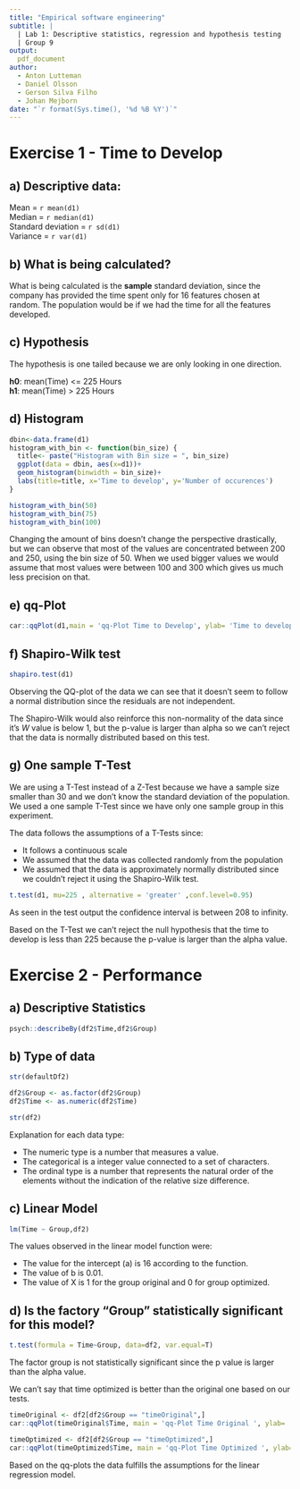 ```yaml
---
title: "Empirical software engineering"
subtitle: |
  | Lab 1: Descriptive statistics, regression and hypothesis testing
  | Group 9
output:
  pdf_document
author:
  - Anton Lutteman
  - Daniel Olsson
  - Gerson Silva Filho
  - Johan Mejborn
date: "`r format(Sys.time(), '%d %B %Y')`"
---
```


# Exercise 1 - Time to Develop

## a) Descriptive data:
Mean = `r mean(d1)` \
Median = `r median(d1)` \
Standard deviation = `r sd(d1)` \
Variance = `r var(d1)` \

## b) What is being calculated?
What is being calculated is the **sample** standard deviation, since the company has provided the time 
spent only for 16 features chosen at random. The population would be if we had the time 
for all the features developed.


## c) Hypothesis
The hypothesis is one tailed because we are only looking in one direction. 

**h0**: mean(Time) <= 225 Hours \
**h1**: mean(Time) > 225 Hours

## d) Histogram
```r
dbin<-data.frame(d1)
histogram_with_bin <- function(bin_size) {
  title<- paste("Histogram with Bin size = ", bin_size)
  ggplot(data = dbin, aes(x=d1))+
  geom_histogram(binwidth = bin_size)+
  labs(title=title, x='Time to develop', y='Number of occurences')
}

histogram_with_bin(50)
histogram_with_bin(75)
histogram_with_bin(100)
```

Changing the amount of bins doesn't change the perspective drastically, but we can 
observe that most of the values are concentrated between 200 and 250, using the bin size of 50.
When we used bigger values we would assume that most values were between 100 and 300 which gives
us much less precision on that.


## e) qq-Plot

```r
car::qqPlot(d1,main = 'qq-Plot Time to Develop', ylab= 'Time to develop')
```

## f) Shapiro-Wilk test

```r
shapiro.test(d1)
```
Observing the QQ-plot of the data we can see that it doesn't seem to follow a normal
distribution since the residuals are not independent. 

The Shapiro-Wilk would also reinforce this non-normality of the data since it's *W* 
value is below 1, but the p-value is larger than alpha so we can't reject that the data is normally distributed based on this test.

## g) One sample T-Test

We are using a T-Test instead of a Z-Test because we have a sample size smaller than 30
and we don't know the standard deviation of the population. We used a one sample T-Test since we have only one sample group in this experiment.

The data follows the assumptions of a T-Tests since:

* It follows a continuous scale
* We assumed that the data was collected randomly from the population
* We assumed that the data is approximately normally distributed since we couldn't reject it using the Shapiro-Wilk test.

```r
t.test(d1, mu=225 , alternative = 'greater' ,conf.level=0.95)
```

As seen in the test output the confidence interval is between 208 to infinity.

Based on the T-Test we can't reject the null hypothesis that the time to develop is
less than 225 because the p-value is larger than the alpha value.


# Exercise 2 - Performance

## a) Descriptive Statistics
```r
psych::describeBy(df2$Time,df2$Group)
```


## b) Type of data
```r
str(defaultDf2)

df2$Group <- as.factor(df2$Group)
df2$Time <- as.numeric(df2$Time)

str(df2)

```

Explanation for each data type:

* The numeric type is a number that measures a value.
* The categorical is a integer value connected to a set of characters.
* The ordinal type is a number that represents the natural order of the elements without the indication of the relative size difference.

## c) Linear Model
```r
lm(Time ~ Group,df2)
```

The values observed in the linear model function were:

* The value for the intercept (a) is 16 according to the function. 
* The value of b is 0.01.
* The value of X is 1 for the group original and 0 for group optimized.

## d) Is the factory "Group" statistically significant for this model?
```r
t.test(formula = Time~Group, data=df2, var.equal=T)
```

The factor group is not statistically significant since the p value is larger than the alpha value.

We can't say that time optimized is better than the original one based on our tests.


```r
timeOriginal <- df2[df2$Group == "timeOriginal",]
car::qqPlot(timeOriginal$Time, main = 'qq-Plot Time Original ', ylab= 'Time Original')

timeOptimized <- df2[df2$Group == "timeOptimized",]
car::qqPlot(timeOptimized$Time, main = 'qq-Plot Time Optimized ', ylab= 'Time Optimized')
```


Based on the qq-plots the data fulfills the assumptions for the linear regression model. 



